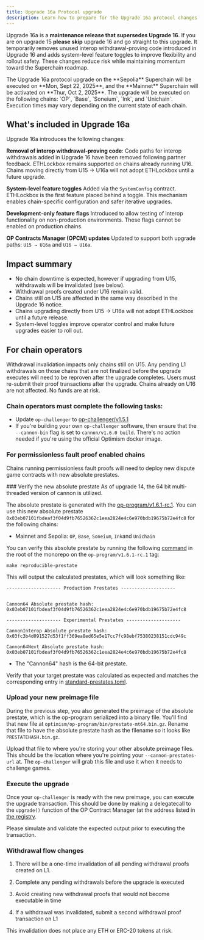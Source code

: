 ```yaml
---
title: Upgrade 16a Protocol upgrade
description: Learn how to prepare for the Upgrade 16a protocol changes.
---
```




Upgrade 16a is a **maintenance release that supersedes Upgrade 16**. If you are on upgrade 15 **please skip** upgrade 16 and go straight to this upgrade. It temporarily removes unused interop withdrawal-proving code introduced in Upgrade 16 and adds system-level feature toggles to improve flexibility and rollout safety. These changes reduce risk while maintaining momentum toward the Superchain roadmap.

<Info>
  The Upgrade 16a protocol upgrade on the **Sepolia** Superchain will be executed on **Mon, Sept 22, 2025**, and the **Mainnet** Superchain will be activated on **Thur, Oct 2, 2025**.
  The upgrade will be executed on the following chains: `OP`, `Base`, `Soneium`, `Ink`, and `Unichain`.
  Execution times may vary depending on the current state of each chain.
</Info>

## What's included in Upgrade 16a

Upgrade 16a introduces the following changes:

**Removal of interop withdrawal-proving code**: Code paths for interop withdrawals added in Upgrade 16 have been removed following partner feedback. ETHLockbox remains supported on chains already running U16. Chains moving directly from U15 → U16a will not adopt ETHLockbox until a future upgrade.

**System-level feature toggles**
Added via the `SystemConfig` contract. ETHLockbox is the first feature placed behind a toggle. This mechanism enables chain-specific configuration and safer iterative upgrades.

**Development-only feature flags**
Introduced to allow testing of interop functionality on non-production environments. These flags cannot be enabled on production chains.

**OP Contracts Manager (OPCM) updates**
Updated to support both upgrade paths: `U15 → U16a` and `U16 → U16a`.

## Impact summary

*   No chain downtime is expected, however if upgrading from U15, withdrawals will be invalidated (see below).
*   Withdrawal proofs created under U16 remain valid.
*   Chains still on U15 are affected in the same way described in the Upgrade 16 notice.
*   Chains upgrading directly from U15 → U16a will not adopt ETHLockbox until a future release.
*   System-level toggles improve operator control and make future upgrades easier to roll out.

## For chain operators

<Info>Withdrawal invalidation impacts only chains still on U15.
Any pending L1 withdrawals on those chains that are not finalized before the upgrade executes will need to be reproven after the upgrade completes. Users must re-submit their proof transactions after the upgrade.
Chains already on U16 are not affected. No funds are at risk.</Info>



### Chain operators must complete the following tasks:

*   Update `op-challenger` to [op-challenger/v1.5.1](https://github.com/ethereum-optimism/optimism/releases/tag/op-challenger%2Fv1.5.1)
*   If you're building your own `op-challenger` software, then ensure that the `--cannon-bin` flag is set to `cannon/v1.6.0 build`. There's no action needed if you're using the official Optimism docker image.


### For permissionless fault proof enabled chains

Chains running permissionless fault proofs will need to deploy new dispute game contracts with new absolute prestates.

<Steps>
  ### Verify the new absolute prestate

  <Info>
    As of upgrade 14, the 64 bit multi-threaded version of cannon is utilized.
  </Info>

  The absolute prestate is generated with the [op-program/v1.6.1-rc.1](https://github.com/ethereum-optimism/optimism/tree/op-program/v1.6.1-rc.1). You can use this new absolute prestate `0x03eb07101fbdeaf3f04d9fb76526362c1eea2824e4c6e970bdb19675b72e4fc8` for the following chains:

  *   Mainnet and Sepolia: `OP`, `Base`, `Soneium`, `Ink`and `Unichain`

  You can verify this absolute prestate by running the following [command](https://github.com/ethereum-optimism/optimism/blob/d6fb90dd489e39efa206b55200766ccc075c1d9b/Makefile#L130-L132) in the root of the monorepo on the `op-program/v1.6.1-rc.1` tag:

  ```shell
  make reproducible-prestate
  ```

  This will output the calculated prestates, which will look something like:

  ```shell
  -------------------- Production Prestates --------------------


  Cannon64 Absolute prestate hash: 
  0x03eb07101fbdeaf3f04d9fb76526362c1eea2824e4c6e970bdb19675b72e4fc8

  -------------------- Experimental Prestates --------------------

  CannonInterop Absolute prestate hash: 
  0x03fc3b4d091527d53f1ff369ea8ed65e5e17cc7fc98ebf75380238151cdc949c

  Cannon64Next Absolute prestate hash: 
  0x03eb07101fbdeaf3f04d9fb76526362c1eea2824e4c6e970bdb19675b72e4fc8
  ```

  *   The "Cannon64" hash is the 64-bit prestate.

  Verify that your target prestate was calculated as expected and matches the corresponding entry in
  [standard-prestates.toml](https://github.com/ethereum-optimism/superchain-registry/blob/main/validation/standard/standard-prestates.toml).

  ### Upload your new preimage file

  During the previous step, you also generated the preimage of the absolute prestate, which is the op-program serialized into a binary file. You'll find that new file at `optimism/op-program/bin/prestate-mt64.bin.gz`. Rename that file to have the absolute prestate hash as the filename so it looks like `PRESTATEHASH.bin.gz`.

  Upload that file to where you're storing your other absolute preimage files. This should be the location where you're pointing your `--cannon-prestates-url` at. The `op-challenger` will grab this file and use it when it needs to challenge games.

  ### Execute the upgrade

  Once your `op-challenger` is ready with the new preimage, you can execute the upgrade transaction. This should be done by making a delegatecall to the `upgrade()` function of the OP Contract Manager (at the address listed in [the registry](https://github.com/ethereum-optimism/superchain-registry/blob/6621a0f13ce523fe1bb8deea739fe37abe20f90d/validation/standard/standard-versions-mainnet.toml#L22).

  Please simulate and validate the expected output prior to executing the transaction.
</Steps>

### Withdrawal flow changes

1.  There will be a one-time invalidation of all pending withdrawal proofs created on L1.

2.  Complete any pending withdrawals before the upgrade is executed

3.  Avoid creating new withdrawal proofs that would not become executable in time

4.  If a withdrawal was invalidated, submit a second withdrawal proof transaction on L1

This invalidation does not place any ETH or ERC-20 tokens at risk.

